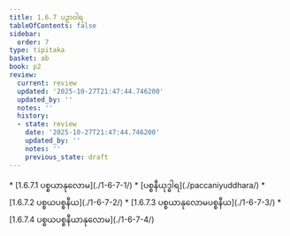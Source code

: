 ```yaml
---
title: 1.6.7 ပဉှာဝါရ
tableOfContents: false
sidebar:
  order: 7
type: tipitaka
basket: ab
book: p2
review:
  current: review
  updated: '2025-10-27T21:47:44.746200'
  updated_by: ''
  notes: ''
  history:
  - state: review
    date: '2025-10-27T21:47:44.746200'
    updated_by: ''
    notes: ''
    previous_state: draft
---
```



<ReviewStatus review={frontmatter.review} showDetails={true} />

<HypothesisAnnotation frontmatter={frontmatter} />

<DynamicBreadcrumb />



<TableOfContents book="p2" section="1.6.7">
* [1.6.7.1 ပစ္စယာနုလောမ](./1-6-7-1/)
* [ပစ္စနီယုဒ္ဓါရ](./paccaniyuddhara/)
* [1.6.7.2 ပစ္စယပစ္စနီယ](./1-6-7-2/)
* [1.6.7.3 ပစ္စယာနုလောမပစ္စနီယ](./1-6-7-3/)
* [1.6.7.4 ပစ္စယပစ္စနီယာနုလောမ](./1-6-7-4/)
</TableOfContents>